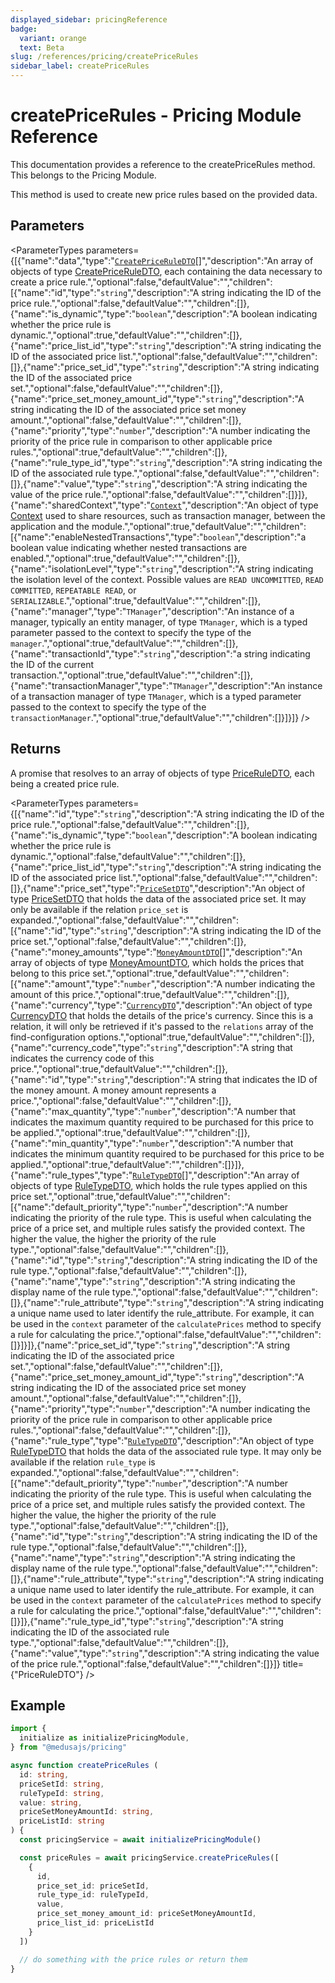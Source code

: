 ```yaml
---
displayed_sidebar: pricingReference
badge:
  variant: orange
  text: Beta
slug: /references/pricing/createPriceRules
sidebar_label: createPriceRules
---
```



# createPriceRules - Pricing Module Reference

This documentation provides a reference to the createPriceRules method. This belongs to the Pricing Module.

This method is used to create new price rules based on the provided data.

## Parameters

<ParameterTypes parameters={[{"name":"data","type":"[`CreatePriceRuleDTO`](../../interfaces/CreatePriceRuleDTO.mdx)[]","description":"An array of objects of type [CreatePriceRuleDTO](../../interfaces/CreatePriceRuleDTO.mdx), each containing the data necessary to create a price rule.","optional":false,"defaultValue":"","children":[{"name":"id","type":"`string`","description":"A string indicating the ID of the price rule.","optional":false,"defaultValue":"","children":[]},{"name":"is_dynamic","type":"`boolean`","description":"A boolean indicating whether the price rule is dynamic.","optional":true,"defaultValue":"","children":[]},{"name":"price_list_id","type":"`string`","description":"A string indicating the ID of the associated price list.","optional":false,"defaultValue":"","children":[]},{"name":"price_set_id","type":"`string`","description":"A string indicating the ID of the associated price set.","optional":false,"defaultValue":"","children":[]},{"name":"price_set_money_amount_id","type":"`string`","description":"A string indicating the ID of the associated price set money amount.","optional":false,"defaultValue":"","children":[]},{"name":"priority","type":"`number`","description":"A number indicating the priority of the price rule in comparison to other applicable price rules.","optional":true,"defaultValue":"","children":[]},{"name":"rule_type_id","type":"`string`","description":"A string indicating the ID of the associated rule type.","optional":false,"defaultValue":"","children":[]},{"name":"value","type":"`string`","description":"A string indicating the value of the price rule.","optional":false,"defaultValue":"","children":[]}]},{"name":"sharedContext","type":"[`Context`](../../interfaces/Context.mdx)","description":"An object of type [Context](../../interfaces/Context.mdx) used to share resources, such as transaction manager, between the application and the module.","optional":true,"defaultValue":"","children":[{"name":"enableNestedTransactions","type":"`boolean`","description":"a boolean value indicating whether nested transactions are enabled.","optional":true,"defaultValue":"","children":[]},{"name":"isolationLevel","type":"`string`","description":"A string indicating the isolation level of the context. Possible values are `READ UNCOMMITTED`, `READ COMMITTED`, `REPEATABLE READ`, or `SERIALIZABLE`.","optional":true,"defaultValue":"","children":[]},{"name":"manager","type":"`TManager`","description":"An instance of a manager, typically an entity manager, of type `TManager`, which is a typed parameter passed to the context to specify the type of the `manager`.","optional":true,"defaultValue":"","children":[]},{"name":"transactionId","type":"`string`","description":"a string indicating the ID of the current transaction.","optional":true,"defaultValue":"","children":[]},{"name":"transactionManager","type":"`TManager`","description":"An instance of a transaction manager of type `TManager`, which is a typed parameter passed to the context to specify the type of the `transactionManager`.","optional":true,"defaultValue":"","children":[]}]}]} />

## Returns

A promise that resolves to an array of objects of type [PriceRuleDTO](../../interfaces/PriceRuleDTO.mdx), each being a created price rule.

<ParameterTypes parameters={[{"name":"id","type":"`string`","description":"A string indicating the ID of the price rule.","optional":false,"defaultValue":"","children":[]},{"name":"is_dynamic","type":"`boolean`","description":"A boolean indicating whether the price rule is dynamic.","optional":false,"defaultValue":"","children":[]},{"name":"price_list_id","type":"`string`","description":"A string indicating the ID of the associated price list.","optional":false,"defaultValue":"","children":[]},{"name":"price_set","type":"[`PriceSetDTO`](../../interfaces/PriceSetDTO.mdx)","description":"An object of type [PriceSetDTO](../../interfaces/PriceSetDTO.mdx) that holds the data of the associated price set. It may only be available if the relation `price_set` is expanded.","optional":false,"defaultValue":"","children":[{"name":"id","type":"`string`","description":"A string indicating the ID of the price set.","optional":false,"defaultValue":"","children":[]},{"name":"money_amounts","type":"[`MoneyAmountDTO`](../../interfaces/MoneyAmountDTO.mdx)[]","description":"An array of objects of type [MoneyAmountDTO](../../interfaces/MoneyAmountDTO.mdx), which holds the prices that belong to this price set.","optional":true,"defaultValue":"","children":[{"name":"amount","type":"`number`","description":"A number indicating the amount of this price.","optional":true,"defaultValue":"","children":[]},{"name":"currency","type":"[`CurrencyDTO`](../../interfaces/CurrencyDTO.mdx)","description":"An object of type [CurrencyDTO](../../interfaces/CurrencyDTO.mdx) that holds the details of the price's currency. Since this is a relation, it will only be retrieved if it's passed to the `relations` array of the find-configuration options.","optional":true,"defaultValue":"","children":[]},{"name":"currency_code","type":"`string`","description":"A string that indicates the currency code of this price.","optional":true,"defaultValue":"","children":[]},{"name":"id","type":"`string`","description":"A string that indicates the ID of the money amount. A money amount represents a price.","optional":false,"defaultValue":"","children":[]},{"name":"max_quantity","type":"`number`","description":"A number that indicates the maximum quantity required to be purchased for this price to be applied.","optional":true,"defaultValue":"","children":[]},{"name":"min_quantity","type":"`number`","description":"A number that indicates the minimum quantity required to be purchased for this price to be applied.","optional":true,"defaultValue":"","children":[]}]},{"name":"rule_types","type":"[`RuleTypeDTO`](../../interfaces/RuleTypeDTO.mdx)[]","description":"An array of objects of type [RuleTypeDTO](../../interfaces/RuleTypeDTO.mdx), which holds the rule types applied on this price set.","optional":true,"defaultValue":"","children":[{"name":"default_priority","type":"`number`","description":"A number indicating the priority of the rule type. This is useful when calculating the price of a price set, and multiple rules satisfy the provided context. The higher the value, the higher the priority of the rule type.","optional":false,"defaultValue":"","children":[]},{"name":"id","type":"`string`","description":"A string indicating the ID of the rule type.","optional":false,"defaultValue":"","children":[]},{"name":"name","type":"`string`","description":"A string indicating the display name of the rule type.","optional":false,"defaultValue":"","children":[]},{"name":"rule_attribute","type":"`string`","description":"A string indicating a unique name used to later identify the rule_attribute. For example, it can be used in the `context` parameter of the `calculatePrices` method to specify a rule for calculating the price.","optional":false,"defaultValue":"","children":[]}]}]},{"name":"price_set_id","type":"`string`","description":"A string indicating the ID of the associated price set.","optional":false,"defaultValue":"","children":[]},{"name":"price_set_money_amount_id","type":"`string`","description":"A string indicating the ID of the associated price set money amount.","optional":false,"defaultValue":"","children":[]},{"name":"priority","type":"`number`","description":"A number indicating the priority of the price rule in comparison to other applicable price rules.","optional":false,"defaultValue":"","children":[]},{"name":"rule_type","type":"[`RuleTypeDTO`](../../interfaces/RuleTypeDTO.mdx)","description":"An object of type [RuleTypeDTO](../../interfaces/RuleTypeDTO.mdx) that holds the data of the associated rule type. It may only be available if the relation `rule_type` is expanded.","optional":false,"defaultValue":"","children":[{"name":"default_priority","type":"`number`","description":"A number indicating the priority of the rule type. This is useful when calculating the price of a price set, and multiple rules satisfy the provided context. The higher the value, the higher the priority of the rule type.","optional":false,"defaultValue":"","children":[]},{"name":"id","type":"`string`","description":"A string indicating the ID of the rule type.","optional":false,"defaultValue":"","children":[]},{"name":"name","type":"`string`","description":"A string indicating the display name of the rule type.","optional":false,"defaultValue":"","children":[]},{"name":"rule_attribute","type":"`string`","description":"A string indicating a unique name used to later identify the rule_attribute. For example, it can be used in the `context` parameter of the `calculatePrices` method to specify a rule for calculating the price.","optional":false,"defaultValue":"","children":[]}]},{"name":"rule_type_id","type":"`string`","description":"A string indicating the ID of the associated rule type.","optional":false,"defaultValue":"","children":[]},{"name":"value","type":"`string`","description":"A string indicating the value of the price rule.","optional":false,"defaultValue":"","children":[]}]} title={"PriceRuleDTO"} />

## Example

```ts
import { 
  initialize as initializePricingModule,
} from "@medusajs/pricing"

async function createPriceRules (
  id: string,
  priceSetId: string, 
  ruleTypeId: string, 
  value: string, 
  priceSetMoneyAmountId: string, 
  priceListId: string
) {
  const pricingService = await initializePricingModule()

  const priceRules = await pricingService.createPriceRules([
    {
      id,
      price_set_id: priceSetId,
      rule_type_id: ruleTypeId,
      value,
      price_set_money_amount_id: priceSetMoneyAmountId,
      price_list_id: priceListId
    }
  ])

  // do something with the price rules or return them
}
```
